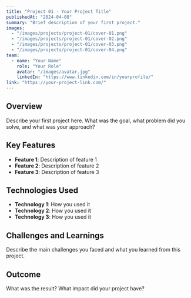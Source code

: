 ```yaml
---
title: "Project 01 - Your Project Title"
publishedAt: "2024-04-08"
summary: "Brief description of your first project."
images:
  - "/images/projects/project-01/cover-01.png"
  - "/images/projects/project-01/cover-02.png"
  - "/images/projects/project-01/cover-03.png"
  - "/images/projects/project-01/cover-04.png"
team:
  - name: "Your Name"
    role: "Your Role"
    avatar: "/images/avatar.jpg"
    linkedIn: "https://www.linkedin.com/in/yourprofile/"
link: "https://your-project-link.com/"
---
```


## Overview

Describe your first project here. What was the goal, what problem did you solve, and what was your approach?

## Key Features

- **Feature 1**: Description of feature 1
- **Feature 2**: Description of feature 2
- **Feature 3**: Description of feature 3

## Technologies Used

- **Technology 1**: How you used it
- **Technology 2**: How you used it
- **Technology 3**: How you used it

## Challenges and Learnings

Describe the main challenges you faced and what you learned from this project.

## Outcome

What was the result? What impact did your project have?
